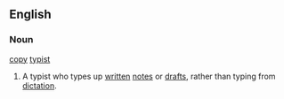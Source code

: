 ==English==

===Noun===
[[copy]] [[typist]]

# A typist who types up [[written]] [[notes]] or [[drafts]], rather than typing from [[dictation]].